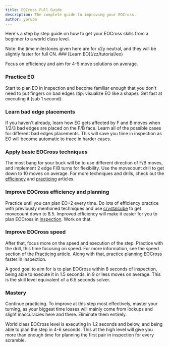 ```yaml
---
title: EOCross Full Guide
description: The complete guide to improving your EOCross.
author: yoruba
---
```



Here's a step by step guide on how to get your EOCross skills from a beginner to a world class level.

<Callout type="info">
  Note: the time milestones given here are for x2y neutral, and they will be
  slightly faster for full CN.
</Callout>

<Steps>
### [Learn EO](/zz/tutorial/eo)

Focus on efficiency and aim for 4-5 move solutions on average.

### Practice EO

Start to plan EO in inspection and become familiar enough that you don't need to put fingers on bad edges (tip: visualize EO like a shape). Get fast at executing it (sub 1 second).

### Learn bad edge placements

If you haven't already, learn how EO gets affected by F and B moves when 1/2/3 bad edges are placed on the F/B face. Learn all of the possible cases for different bad edges placements. This will save you time in inspection as EO will become automatic to trace in harder cases.

### Apply basic EOCross techniques

The most bang for your buck will be to use different direction of F/B moves, and implement 2 edge F/B turns for flexibility. Use the movecount drill to get down to 10 moves on average. For more techniques and drills, check out the [efficiency](/zz/improvement-guide/eocross/efficiency) and [practicing](/zz/improvement-guide/eocross/practicing) articles.

### Improve EOCross efficiency and planning

Practice until you can plan EO+2 every time. Do lots of efficiency practice with previously mentioned techniques and use [crystalcube](https://crystalcube.app/) to get movecount down to 8.5. Improved efficiency will make it easier for you to plan EOCross in [inspection](/zz/improvement-guide/eocross/inspection). Work on that.

### Improve EOCross speed

After that, focus more on the speed and execution of the step. Practice with the drill, this time focusing on speed. For more information, see the speed section of the [Practicing](/zz/improvement-guide/eocross/practicing) article. Along with that, practice planning EOCross faster in inspection. 

A good goal to aim for is to plan EOCross within 8 seconds of inspection, being able to execute it in 1.5 seconds, in 9 or less moves on average. This is the skill level equivalent of a 6.5 seconds solver.

### Mastery

Continue practicing. To improve at this step most effectively, master your turning, as your biggest time losses will mainly come from lockups and slight inaccuracies here and there. Eliminate them entirely.

World class EOCross level is executing in 1.2 seconds and below, and being able to plan the step in 4-6 seconds. This at the high level will give you more than enough time for planning the first pair in inspection for every scramble.

</Steps>